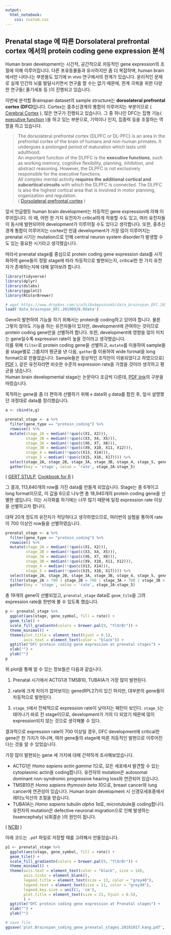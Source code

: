 ```yaml
---
output:
  html_notebook:
    css: custom.css
---
```


## Prenatal stage 에 따른 Dorsolateral prefrontal cortex 에서의 protein coding gene expression 분석

Human brain development는 시간적, 공간적으로 차등적인 gene expression의 조절에 의해 이루어집니다. 다른 포유동물들과 유사하지만 좀 더 복잡하며, human brain에서만 나타나는 부분들도 있기에 in vivo 연구에서의 한계가 있습니다. 윤리적인 문제로 실제 인간의 뇌를 발달시키면서 연구를 할 수는 없기 때문에, 한계 극복을 위한 다양한 연구들( 줄기세포 등 )이 진행되고 있습니다.

이번에 분석할 Brainspan dataset의 sample structure는 **dorsolateral prefrontal cortex (DFC)**입니다. Cortex는 중추신경계의 통합이 이루어지는 부분이므로 ( [Cerebral Cortex](https://en.wikipedia.org/wiki/Cerebral_cortex) ), 많은 연구가 진행되고 있습니다. 그 중 하나인 DFC는 집행 기능( [executive function](https://en.wikipedia.org/wiki/Executive_functions) )을 하고 있는 부분으로, 기억이나 인지, 집중력 등을 조절하는 역할을 하고 있습니다.

> The dorsolateral prefrontal cortex (DLPFC or DL-PFC) is an area in the prefrontal cortex of the brain of humans and non-human primates. It undergoes a prolonged period of maturation which lasts until adulthood.  
> An important function of the DLPFC is the **executive functions**, such as working memory, cognitive flexibility, planning, inhibition, and abstract reasoning. However, the DLPFC is not exclusively responsible for the executive functions.  
> All complex mental activity **requires the additional cortical and subcortical circuits** with which the DLPFC is connected. The DLPFC is also the highest cortical area that is involved in motor planning, organization and regulation.  
( [Dorsolateral prefrontal cortex](https://en.wikipedia.org/wiki/Dorsolateral_prefrontal_cortex) )

앞서 언급했듯 human brain development는 차등적인 gene expression에 의해 이루어집니다. 이 때, 어떤 한 가지 유전자가 critical하게 작용할 수도 있고, 여러 유전자들이 동시에 발현되어야 development가 이루어질 수도 있다고 생각합니다. 또한, 중추신경계 통합이 이루어지는 cortex인 만큼 development가 가장 많이 이루어지는 prenatal 시기는 mutation으로 인해 central neuron system disorder가 발생할 수도 있는 중요한 시기라고 생각했습니다.

따라서 prenatal stage를 중심으로 protein coding gene expression data를 시각화하여 gene들이 정말 stage에 따라 차등적으로 발현되는지, critical한 한 가지 유전자가 존재하는지에 대해 알아보려 합니다.

```r
library(tidyverse)
library(dplyr)
library(dslabs)
library(ggplot2)
library(RColorBrewer)

# wget https://www.dropbox.com/s/u3ii9x4wpnzazm5/data_brainspan_DFC.20190928.Rdata
load('data_brainspan_DFC.20190928.Rdata')
```

Gene이 발현하여 기능을 하기 위해서는 protein을 coding하고 있어야 합니다. 물론 그렇지 않아도 기능을 하는 유전자들이 있지만, development에 관여하는 것이므로 protein coding gene만을 선별하려 합니다. 또한, development에 영향을 많이 미치는 gene일수록 expression rate이 높을 것이라고 생각했습니다.  
이를 위해 `filter`로 protein coding gene을 선별하고, `mutate`를 이용하여 sample들을 stage별로 그룹지어 평균을 낸 다음, `gather`를 이용하여 wide format을 long format으로 만들었습니다.
Sample들은 정상적인 조직만이 이용되었다고 하였으므로( [PDF][PDF] ), 같은 유전자라면 비슷한 수준의 expression rate을 가졌을 것이라 생각하고 평균을 냈습니다.  
Human brain developmental stage는 논문마다 조금씩 다른데, [PDF link][PDF]의 구분을 따랐습니다.

목적하는 gene을 좀 더 편하게 선별하기 위해 `e` data와 `g` data를 합친 후, 앞서 설명했던 과정대로 data를 정리했습니다.

```r
a <- cbind(e,g)

prenatal_stage <- a %>%
  filter(gene_type == "protein_coding") %>%
  rowwise() %>%
  mutate(stage_2A = median(!!quo(c(X1, X2))),
         stage_2B = median(!!quo(c(X3, X4, X5))),
         stage_3A = median(!!quo(c(X6, X7, X8))),
         stage_3B = median(!!quo(c(X9, X10, X11, X12))),
         stage_4 = median(!!quo(c(X13, X14))),
         stage_5 = median(!!quo(c(X15, X16, X17)))) %>%
  select(stage_2A, stage_2B, stage_3A, stage_3B, stage_4, stage_5, gene_symbol, gene_type) %>%
  gather(key = 'stage', value = 'rate', stage_2A:stage_5)
```

( [GERT STULP](https://www.gertstulp.com/post/different-ways-of-calculating-rowmeans-on-selected-variables-in-a-tidyverse-framework/), [Cookbook for R](http://www.cookbook-r.com/Manipulating_data/Converting_data_between_wide_and_long_format/) )

그 결과, 113,640개의 row를 가진 data를 만들게 되었습니다. Stage는 총 6개이고 long format이므로, 이 값을 6으로 나누면 총 18,940개의 protein coding gene을 선별한 셈입니다. 이는 시각화를 하기에는 너무 많기 때문에 일정 expression rate 이상을 선별하고자 합니다.

대략 20개 정도의 유전자가 적당하다고 생각하였으므로, 여러번의 실험을 통하여 rate이 700 이상인 row들을 선별하였습니다.

```r
prenatal_stage <- a %>%
  filter(gene_type == "protein_coding") %>%
  rowwise() %>%
  mutate(stage_2A = median(!!quo(c(X1, X2))),
         stage_2B = median(!!quo(c(X3, X4, X5))),
         stage_3A = median(!!quo(c(X6, X7, X8))),
         stage_3B = median(!!quo(c(X9, X10, X11, X12))),
         stage_4 = median(!!quo(c(X13, X14))),
         stage_5 = median(!!quo(c(X15, X16, X17)))) %>%
  select(stage_2A, stage_2B, stage_3A, stage_3B, stage_4, stage_5, gene_symbol, gene_type) %>%
  filter(stage_2A > 700 | stage_2B > 700 | stage_3A > 700 | stage_3B > 700 | stage_4 > 700 | stage_5 > 700) %>%
  gather(key = 'stage', value = 'rate', stage_2A:stage_5)
```

총 19개의 gene이 선별되었고, `prenatal_stage` data로 `geom_tile`을 그려 expression rate을 한번에 볼 수 있도록 했습니다.

```r
p <- prenatal_stage %>%
  ggplot(aes(stage, gene_symbol, fill = rate)) +
  geom_tile() +
  scale_fill_gradientn(colors = brewer.pal(9, "YlOrBr")) +
  theme_minimal() +
  theme(plot.title = element_text(hjust = 0.5),
        axis.text = element_text(color = "black")) +
  ggtitle("DFC protein coding gene expression at prenatal stages") +
  xlab("") +
  ylab("")
p
```

위 plot을 통해 알 수 있는 정보들은 다음과 같습니다.

1. Prenatal 시기에서 ACTG1과 TMSB10, TUBA1A가 가장 많이 발현된다.

2. rate에 크게 차이가 없어보이는 gene(RPL27)이 있긴 하지만, 대부분의 gene들이 차등적으로 발현된다.

3. `stage_5`에서 전체적으로 expression rate이 낮아지는 패턴이 보인다. `stage_5`는 태어나기 바로 전 stage이므로, development가 거의 다 되었기 때문에 많이 expression되지 않는 것으로 생각해볼 수 있다.

결과적으로 expression rate이 700 이상일 경우, DFC development에 critical한 gene은 한 가지가 아니며, 여러 gene들의 stage에 따른 차등적인 발현으로 이루어진다는 것을 알 수 있었습니다.

가장 많이 발현되는 gene 세 가지에 대해 간략하게 조사해보았습니다.

* ACTG1은 *Homo sapiens actin gamma 1*으로, 모든 세포에서 발견할 수 있는 cytoplasmic actin을 coding합니다. 유전자의 mutation은 autosomal dominant non-syndromic progressive hearing loss와 연관되어 있습니다.  
* TMSB10은 *Homo sapiens thymosin beta 10*으로, breast cancer와 lung cancer에 연관성이 있습니다. Human brain development 시 신경모세포종에서 레티노익산의 조절을 받습니다.  
* TUBA1A는 *Homo sapiens tubulin alpha 1a*로, microtubule을 coding합니다. 유전자의 mutation은 defective neuronal migration으로 인해 발생하는 lissencephaly( 뇌회결손 )의 원인이 됩니다.

( [NCBI](https://www.ncbi.nlm.nih.gov) )

아래 코드는 `.pdf` 파일로 저장할 때를 고려해서 만들었습니다.

```r
p1 <- prenatal_stage %>%
  ggplot(aes(stage, gene_symbol, fill = rate)) +
  geom_tile() +
  scale_fill_gradientn(colors = brewer.pal(9, "YlOrBr")) +
  theme_minimal() +
  theme(axis.text = element_text(color = "black", size = 14),
        axis.ticks = element_blank(),
        legend.title = element_text(size = 13, color = "grey40"),
        legend.text = element_text(size = 11, color = "grey40"),
        legend.key.size = unit(1, 'cm'),
        plot.title = element_text(size = 21, hjust = 0.5),
        ) +
  ggtitle("DFC protein coding gene expression at Prenatal stages") +
  xlab("") +
  ylab("")

# save file
ggsave('plot.Brainspan_coding_gene_prenatal_stages.20191017.kang.pdf', p1, width = 10, height = 6)
```

[PDF]:https://help.brain-map.org/download/attachments/3506181/Transcriptome_Profiling.pdf?version=1&modificationDate=1382036562736&api=v2